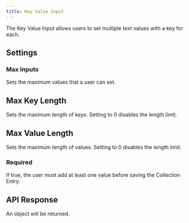 ```yaml
---
title: Key Value Input
---
```


The Key Value Input allows users to set multiple text values with a key for each.

<InputExample image="key-value" />

## Settings

### Max Inputs

Sets the maximum values that a user can set.

## Max Key Length

Sets the maximum length of keys. Setting to 0 disables the length limit.

## Max Value Length

Sets the maximum length of values. Setting to 0 disables the length limit.

### Required

If true, the user must add at least one value before saving the Collection Entry.

## API Response

An object will be returned.